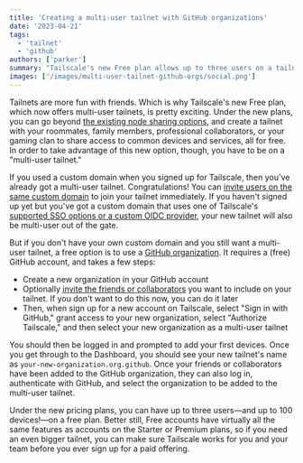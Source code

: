 ```yaml
---
title: 'Creating a multi-user tailnet with GitHub organizations'
date: '2023-04-21'
tags:
  - 'tailnet'
  - 'github'
authors: ['parker']
summary: "Tailscale's new Free plan allows up to three users on a tailnet. Here's how you can use GitHub organizations to make that happen."
images: ['/images/multi-user-tailnet-github-orgs/social.png']
---
```


Tailnets are more fun with friends. Which is why Tailscale's new Free plan, which now offers multi-user tailnets, is pretty exciting. Under the new plans, you can go beyond [the existing node sharing options](https://tailscale.com/kb/1084/sharing/), and create a tailnet with your roommates, family members, professional collaborators, or your gaming clan to share access to common devices and services, all for free. In order to take advantage of this new option, though, you have to be on a "multi-user tailnet."

If you used a custom domain when you signed up for Tailscale, then you've already got a multi-user tailnet. Congratulations! You can [invite users on the same custom domain](https://tailscale.com/kb/1064/invite-team-members/) to join your tailnet immediately. If you haven't signed up yet but you've got a custom domain that uses one of Tailscale's [supported SSO options or a custom OIDC provider](https://tailscale.com/kb/1013/sso-providers/), your new tailnet will also be multi-user out of the gate.

But if you don't have your own custom domain and you still want a multi-user tailnet, a free option is to use a [GitHub organization](https://docs.github.com/en/organizations/collaborating-with-groups-in-organizations/about-organizations). It requires a (free) GitHub account, and takes a few steps:

- Create a new organization in your GitHub account
- Optionally [invite the friends or collaborators](https://docs.github.com/en/organizations/managing-membership-in-your-organization/inviting-users-to-join-your-organization) you want to include on your tailnet. If you don't want to do this now, you can do it later
- Then, when sign up for a new account on Tailscale, select "Sign in with GitHub," grant access to your new organization, select "Authorize Tailscale," and then select your new organization as a multi-user tailnet

You should then be logged in and prompted to add your first devices. Once you get through to the Dashboard, you should see your new tailnet's name as `your-new-organization.org.github`. Once your friends or collaborators have been added to the GitHub organization, they can also log in, authenticate with GitHub, and select the organization to be added to the multi-user tailnet.

Under the new pricing plans, you can have up to three users—and up to 100 devices!—on a free plan. Better still, Free accounts have virtually all the same features as accounts on the Starter or Premium plans, so if you need an even bigger tailnet, you can make sure Tailscale works for you and your team before you ever sign up for a paid offering.
